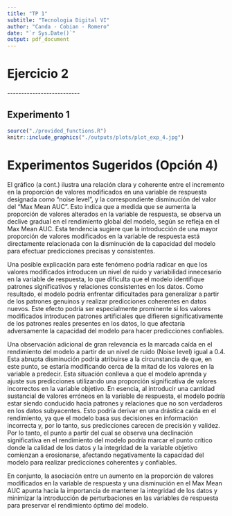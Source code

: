 ```yaml
---
title: "TP 1"
subtitle: "Tecnologia Digital VI"
author: "Canda - Cobian - Romero"
date: "`r Sys.Date()`"
output: pdf_document
---
```


# Ejercicio 2

\-\-\-\-\-\-\-\-\-\-\-\-\-\-\-\-\-\-\-\-\-\-\-\-\--

## Experimento 1
```r
source("./provided_functions.R")
knitr::include_graphics("./outputs/plots/plot_exp_4.jpg")
```

# Experimentos Sugeridos (Opción 4)

El gráfico (a cont.) ilustra una relación clara y coherente entre el incremento en la proporción de valores modificados en una variable de respuesta designada como "noise level", y la correspondiente disminución del valor del "Max Mean AUC". Esto indica que a medida que se aumenta la proporción de valores alterados en la variable de respuesta, se observa un declive gradual en el rendimiento global del modelo, según se refleja en el Max Mean AUC. Esta tendencia sugiere que la introducción de una mayor proporción de valores modificados en la variable de respuesta está directamente relacionada con la disminución de la capacidad del modelo para efectuar predicciones precisas y consistentes.

Una posible explicación para este fenómeno podría radicar en que los valores modificados introducen un nivel de ruido y variabilidad innecesario en la variable de respuesta, lo que dificulta que el modelo identifique patrones significativos y relaciones consistentes en los datos. Como resultado, el modelo podría enfrentar dificultades para generalizar a partir de los patrones genuinos y realizar predicciones coherentes en datos nuevos. Este efecto podría ser especialmente prominente si los valores modificados introducen patrones artificiales que difieren significativamente de los patrones reales presentes en los datos, lo que afectaría adversamente la capacidad del modelo para hacer predicciones confiables.

Una observación adicional de gran relevancia es la marcada caída en el rendimiento del modelo a partir de un nivel de ruido (Noise level) igual a 0.4. Esta abrupta disminución podría atribuirse a la circunstancia de que, en este punto, se estaría modificando cerca de la mitad de los valores en la variable a predecir. Esta situación conlleva a que el modelo aprenda y ajuste sus predicciones utilizando una proporción significativa de valores incorrectos en la variable objetivo. En esencia, al introducir una cantidad sustancial de valores erróneos en la variable de respuesta, el modelo podría estar siendo conducido hacia patrones y relaciones que no son verdaderos en los datos subyacentes. Esto podría derivar en una drástica caída en el rendimiento, ya que el modelo basa sus decisiones en información incorrecta y, por lo tanto, sus predicciones carecen de precisión y validez. Por lo tanto, el punto a partir del cual se observa una declinación significativa en el rendimiento del modelo podría marcar el punto crítico donde la calidad de los datos y la integridad de la variable objetivo comienzan a erosionarse, afectando negativamente la capacidad del modelo para realizar predicciones coherentes y confiables.

En conjunto, la asociación entre un aumento en la proporción de valores modificados en la variable de respuesta y una disminución en el Max Mean AUC apunta hacia la importancia de mantener la integridad de los datos y minimizar la introducción de perturbaciones en las variables de respuesta para preservar el rendimiento óptimo del modelo.
